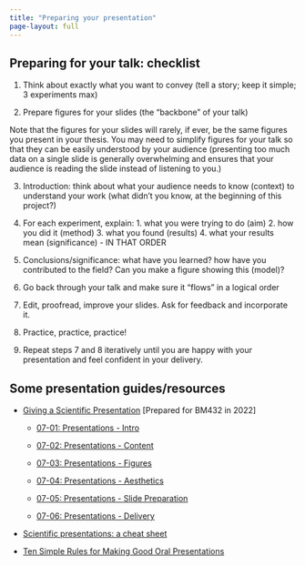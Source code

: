 ```yaml
---
title: "Preparing your presentation"
page-layout: full
---
```


## Preparing for your talk: checklist

1.  Think about exactly what you want to convey (tell a story; keep it simple; 3 experiments max)

2.  Prepare figures for your slides (the "backbone" of your talk)

::: callout-tip

Note that the figures for your slides will rarely, if ever, be the same figures you present in your thesis. You may need to simplify figures for your talk so that they can be easily understood by your audience (presenting too much data on a single slide is generally overwhelming and ensures that your audience is reading the slide instead of listening to you.)

:::

3.  Introduction: think about what your audience needs to know (context) to understand your work (what didn't you know, at the beginning of this project?)

4.  For each experiment, explain: 1. what you were trying to do (aim) 2. how you did it (method) 3. what you found (results) 4. what your results mean (significance) - IN THAT ORDER

5.  Conclusions/significance: what have you learned? how have you contributed to the field? Can you make a figure showing this (model)?

6.  Go back through your talk and make sure it "flows" in a logical order

7.  Edit, proofread, improve your slides. Ask for feedback and incorporate it.

8.  Practice, practice, practice!

9.  Repeat steps 7 and 8 iteratively until you are happy with your presentation and feel confident in your delivery.

## Some presentation guides/resources

-   [Giving a Scientific Presentation](https://sipbs-compbiol.github.io/BM432/notebooks/07-01-presentations-intro.html) \[Prepared for BM432 in 2022\]

    -   [07-01: Presentations - Intro](https://sipbs-compbiol.github.io/BM432/notebooks/07-01-presentations-intro.html)

    -   [07-02: Presentations - Content](https://sipbs-compbiol.github.io/BM432/notebooks/07-02-presentations-content.html)

    -   [07-03: Presentations - Figures](https://sipbs-compbiol.github.io/BM432/notebooks/07-03-presentations-figures.html)

    -   [07-04: Presentations - Aesthetics](https://sipbs-compbiol.github.io/BM432/notebooks/07-04-presentations-aesthetics.html)

    -   [07-05: Presentations - Slide Preparation](https://sipbs-compbiol.github.io/BM432/notebooks/07-05-slide-preparation.html)

    -   [07-06: Presentations - Delivery](https://sipbs-compbiol.github.io/BM432/notebooks/07-06-presentation-delivery.html)

-   [Scientific presentations: a cheat sheet](https://blogs.nature.com/naturejobs/2017/01/11/scientific-presentations-a-cheat-sheet/)

-   [Ten Simple Rules for Making Good Oral Presentations](https://doi.org/10.1371/journal.pcbi.0030077)
